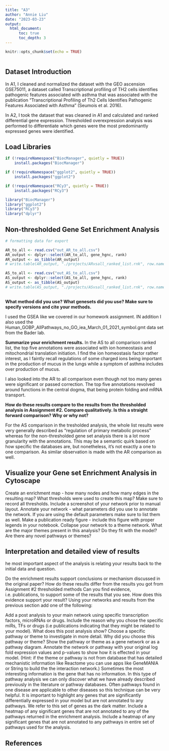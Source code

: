 ```yaml
---
title: "A3"
author: "Annie Liu"
date: "2023-03-23"
output: 
  html_document:
      toc: true
      toc_depth: 3
---
```


```r
knitr::opts_chunk$set(echo = TRUE)
```

``` r

```

## Dataset Introduction

In A1, I cleaned and normalized the dataset with the GEO ascension GSE75011, a dataset called Transcriptional profiling of TH2 cells identifies pathogenic features associated with asthma that was associated with the publication "Transcriptional Profiling of Th2 Cells Identifies Pathogenic Features Associated with Asthma" (Seumois et al. 2016). 

In A2, I took the dataset that was cleaned in A1 and calculated and ranked differential gene expression. Thresholded overexpression analysis was performed to differentiate which genes were the most predominantly expressed genes were identified.


## Load Libraries
``` r
if (!requireNamespace("BiocManager", quietly = TRUE))
    install.packages("BiocManager")

if (!requireNamespace("ggplot2", quietly = TRUE))
    install.packages("ggplot2")

if (!requireNamespace("RCy3", quietly = TRUE))
    install.packages("RCy3")

library("BiocManager")
library("ggplot2")
library("RCy3")
library("dplyr")

```


## Non-thresholded Gene Set Enrichment Analysis 

``` r

# formatting data for export

AR_to_all <- read.csv("out_AR_to_all.csv")
AR_output <- dplyr::select(AR_to_all, gene_hgnc, rank)
AR_output <- as_tibble(AR_output)
# write.table(AR_output, "./projects/ARvsall_ranked_list.rnk", row.names = FALSE, quote = FALSE, sep="\t")

AS_to_all <- read.csv("out_AS_to_all.csv")
AS_output <- dplyr::select(AS_to_all, gene_hgnc, rank)
AS_output <- as_tibble(AS_output)
# write.table(AS_output, "./projects/ASvsall_ranked_list.rnk", row.names = FALSE, quote = FALSE, sep="\t")
            

```


**What method did you use? What genesets did you use? Make sure to specify versions and cite your methods.** 

I used the GSEA like we covered in our homework assignment. IN addition I also used the Human_GOBP_AllPathways_no_GO_iea_March_01_2021_symbol.gmt data set from the Bader lab. 

**Summarize your enrichment results.**
In the AS to all comparison ranked list, the top five annotations were associated with ion homeostasis and mitochondrial translation initiation. 
I find the ion homeostasis factor rather interest, as I faintly recall regulations of some charged ions being important in the production of mucus 
in the lungs while a symptom of asthma includes over production of mucus. 

I also looked into the AR to all comparison even though not too many genes were significant or passed correction. The top five annotations revolved 
around functions in the central dogma, that being protein folding and mRNA transport. 

**How do these results compare to the results from the thresholded analysis in Assignment #2. Compare qualitatively. Is this a straight forward comparison? Why or why not?**

For the AS comparison in the tresholded analysis, the whole list results were very generally described as "regulation of primary metabolic process" whereas for the non-thresholded gene set analysis there is a lot more granularity with the annotations. This may be a semantic quirk based on how 
specific the databases are, but nonetheless, it's not exactly a one to one comparison. As similar observation is made with the AR comparison as well.


## Visualize your Gene set Enrichment Analysis in Cytoscape

Create an enrichment map - how many nodes and how many edges in the resulting map? What thresholds were used to create this map? Make sure to record all thresholds. Include a screenshot of your network prior to manual layout.
Annotate your network - what parameters did you use to annotate the network. If you are using the default parameters make sure to list them as well.
Make a publication ready figure - include this figure with proper legends in your notebook.
Collapse your network to a theme network. What are the major themes present in this analysis? Do they fit with the model? Are there any novel pathways or themes?

## Interpretation and detailed view of results


he most important aspect of the analysis is relating your results back to the initial data and question.

Do the enrichment results support conclusions or mechanism discussed in the original paper? How do these results differ from the results you got from Assignment #2 thresholded methods
Can you find evidence, i.e. publications, to support some of the results that you see. How does this evidence support your result?
Using your networks and results from the previous section add one of the following:

Add a post analysis to your main network using specific transcription factors, microRNAs or drugs. Include the reason why you chose the specific miRs, TFs or drugs (i.e publications indicating that they might be related to your model). What does this post analysis show?
Choose a specific pathway or theme to investigate in more detail. Why did you choose this pathway or theme? Show the pathway or theme as a gene network or as a pathway diagram. Annotate the network or pathway with your original log fold expression values and p-values to show how it is effected in your model. (Hint: if the theme or pathway is not from database that has detailed mechanistic information like Reactome you can use apps like GeneMANIA or String to build the the interaction network.)
Sometimes the most interesting information is the gene that has no information. In this type of pathway analysis we can only discover what we have already described previously in the literature or pathway databases. Often pathways found in one disease are applicable to other diseases so this technique can be very helpful. It is important to highlight any genes that are significantly differentially expressed in your model but are not annotated to any pathways. We refer to this set of genes as the dark matter.
Include a heatmap of any significant genes that are not annotated to any of the pathways returned in the enrichment analysis.
Include a heatmap of any significant genes that are not annotated to any pathways in entire set of pathways used for the analysis.


## References
